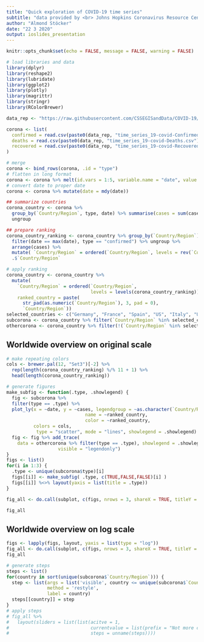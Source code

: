 ```yaml
---
title: "Quick exploration of COVID-19 time series"
subtitle: "data provided by <br> Johns Hopkins Coronavirus Resource Center"
author: "Almond Stöcker"
date: "22 3 2020"
output: ioslides_presentation
---
```


```r
knitr::opts_chunk$set(echo = FALSE, message = FALSE, warning = FALSE)
```

```r
# load libraries and data
library(dplyr)
library(reshape2)
library(lubridate)
library(ggplot2)
library(plotly)
library(magrittr)
library(stringr)
library(RColorBrewer)

data_rep <- "https://raw.githubusercontent.com/CSSEGISandData/COVID-19/master/csse_covid_19_data/csse_covid_19_time_series/"

corona <- list(
  confirmed = read.csv(paste0(data_rep, "time_series_19-covid-Confirmed.csv"), check.names = FALSE),
  deaths = read.csv(paste0(data_rep, "time_series_19-covid-Deaths.csv"), check.names = FALSE),
  recovered = read.csv(paste0(data_rep, "time_series_19-covid-Recovered.csv"), check.names = FALSE)
)

# merge
corona <- bind_rows(corona, .id = "type")
# flatten in long format
corona <- corona %>% melt(id.vars = 1:5, variable.name = "date", value.name = "cases")
# convert date to proper date
corona <- corona %>% mutate(date = mdy(date))

## summarize countries
corona_country <- corona %>% 
  group_by(`Country/Region`, type, date) %>% summarise(cases = sum(cases)) %>%
  ungroup

## prepare ranking
corona_country_ranking <- corona_country %>% group_by(`Country/Region`) %>%
  filter(date == max(date), type == "confirmed") %>% ungroup %>% 
  arrange(cases) %>%
  mutate( `Country/Region` = ordered(`Country/Region`, levels = rev(`Country/Region`))) %>%
  .$`Country/Region`

# apply ranking
corona_country <- corona_country %>% 
  mutate(
    `Country/Region` = ordered(`Country/Region`, 
                               levels = levels(corona_country_ranking)),
    ranked_country = paste(
      str_pad(as.numeric(`Country/Region`), 3, pad = 0), 
      `Country/Region`))
selected_countries <- c("Germany", "France", "Spain", "US", "Italy", "United Kingdom")
subcorona <- corona_country %>% filter(`Country/Region` %in% selected_countries)
othercorona <- corona_country %>% filter(!(`Country/Region` %in% selected_countries))
```

## Worldwide overview on original scale

```r
# make repeating colors
cols <- brewer.pal(12, "Set3")[-2] %>% 
  rep(length(corona_country_ranking) %/% 11 + 1) %>% 
  head(length(corona_country_ranking))

# generate figures
make_subfig <- function(.type, .showlegend) {
  fig <- subcorona %>% 
  filter(type == .type) %>%  
  plot_ly(x = ~date, y = ~cases, legendgroup = ~as.character(`Country/Region`),
                             name = ~ranked_country,
                             color = ~ranked_country,
          colors = cols,
           type = "scatter", mode = "lines", showlegend = .showlegend)
  fig <- fig %>% add_trace(
    data = othercorona %>% filter(type == .type), showlegend = .showlegend,
                   visible = "legendonly")
}
figs <- list()
for(i in 1:3) {
  .type <- unique(subcorona$type)[i]
  figs[[i]] <- make_subfig( .type, c(TRUE,FALSE,FALSE)[i] )
  figs[[i]] %<>% layout(yaxis = list(title = .type))
}

fig_all <- do.call(subplot, c(figs, nrows = 3, shareX = TRUE, titleY = TRUE))

fig_all
```

## Worldwide overview on log scale

```r
figs <- lapply(figs, layout, yaxis = list(type = "log"))
fig_all <- do.call(subplot, c(figs, nrows = 3, shareX = TRUE, titleY = TRUE))
fig_all 
```

```r
# generate steps
steps <- list()
for(country in sort(unique(subcorona$`Country/Region`))) {
  step <- list(args = list('visible', country <= unique(subcorona$`Country/Region`)),
               method = 'restyle',
               label = country)
  steps[[country]] = step 
}
# apply steps
# fig_all %>%
#   layout(sliders = list(list(acitve = 1,
#                              currentvalue = list(prefix = "Not more confirmed than: "),
#                              steps = unname(steps))))

```

